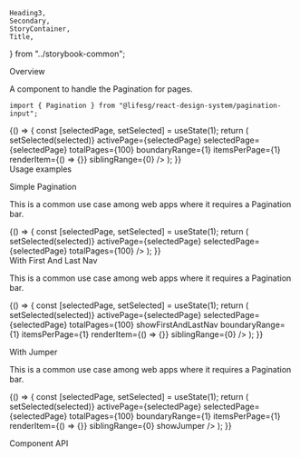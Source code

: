     Heading3,
    Secondary,
    StoryContainer,
    Title,
} from "../storybook-common";

<Meta title="Modules/Pagination" component={Pagination} />

<Title>Pagination</Title>

<Secondary>Overview</Secondary>

A component to handle the Pagination for pages.

```tsx
import { Pagination } from "@lifesg/react-design-system/pagination-input";
```

<Canvas>
    <Story name="Pagination">
        {() => {
            const [selectedPage, setSelected] = useState(1);
            return (
                <StoryContainer>
                    <Pagination
                        onPageChange={(selected) => setSelected(selected)}
                        activePage={selectedPage}
                        selectedPage={selectedPage}
                        totalPages={100}
                        boundaryRange={1}
                        itemsPerPage={1}
                        renderItem={() => {}}
                        siblingRange={0}
                    />
                </StoryContainer>
            );
        }}
    </Story>
</Canvas>

<br />
<Secondary>Usage examples</Secondary>

<Heading3>Simple Pagination</Heading3>

This is a common use case among web apps where it requires a Pagination bar.

<Canvas>
    <Story name="Simple Pagination">
        {() => {
            const [selectedPage, setSelected] = useState(1);
            return (
                <StoryContainer>
                    <Pagination
                        onPageChange={(selected) => setSelected(selected)}
                        activePage={selectedPage}
                        selectedPage={selectedPage}
                        totalPages={100}
                    />
                </StoryContainer>
            );
        }}
    </Story>
</Canvas>

<br />
<Heading3>With First And Last Nav</Heading3>

This is a common use case among web apps where it requires a Pagination bar.

<Canvas>
    <Story name="With First And Last Nav">
        {() => {
            const [selectedPage, setSelected] = useState(1);
            return (
                <StoryContainer>
                    <Pagination
                        onPageChange={(selected) => setSelected(selected)}
                        activePage={selectedPage}
                        selectedPage={selectedPage}
                        totalPages={100}
                        showFirstAndLastNav
                        boundaryRange={1}
                        itemsPerPage={1}
                        renderItem={() => {}}
                        siblingRange={0}
                    />
                </StoryContainer>
            );
        }}
    </Story>
</Canvas>

<br />

<Heading3>With Jumper</Heading3>

This is a common use case among web apps where it requires a Pagination bar.

<Canvas>
    <Story name="With Jumper">
        {() => {
            const [selectedPage, setSelected] = useState(1);
            return (
                <StoryContainer>
                    <Pagination
                        onPageChange={(selected) => setSelected(selected)}
                        activePage={selectedPage}
                        selectedPage={selectedPage}
                        totalPages={100}
                        boundaryRange={1}
                        itemsPerPage={1}
                        renderItem={() => {}}
                        siblingRange={0}
                        showJumper
                    />
                </StoryContainer>
            );
        }}
    </Story>
</Canvas>

<Secondary>Component API</Secondary>

<PropsTable />

